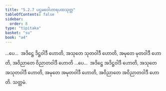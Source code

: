```yaml
---
title: "5.2.7 ပဌမဝေါဟာရပထသုတ္တ"
tableOfContents: false
sidebar:
  order: 8
type: "tipitaka"
basket: "su"
book: "a4"
---
```



<DynamicBreadcrumb />

<Division number="217" book="a4">

<Paragraph number="1388" book="a4">
…ပေ…  အဒိဋ္ဌေ ဒိဋ္ဌဝါဒီ ဟောတိ, အသုတေ သုတဝါဒီ ဟောတိ, အမုတေ မုတဝါဒီ ဟောတိ, အဝိညာတေ ဝိညာတဝါဒီ ဟောတိ …ပေ…  အဒိဋ္ဌေ အဒိဋ္ဌဝါဒီ ဟောတိ, အသုတေ အသုတဝါဒီ ဟောတိ, အမုတေ အမုတဝါဒီ ဟောတိ, အဝိညာတေ အဝိညာတဝါဒီ ဟောတိ.

</Paragraph>
</Division>

<Paragraph number="1389" type="center" book="a4">
သတ္တမံ.
</Paragraph>